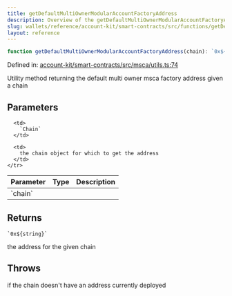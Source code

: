 ```yaml
---
title: getDefaultMultiOwnerModularAccountFactoryAddress
description: Overview of the getDefaultMultiOwnerModularAccountFactoryAddress function
slug: wallets/reference/account-kit/smart-contracts/src/functions/getDefaultMultiOwnerModularAccountFactoryAddress
layout: reference
---
```


```ts
function getDefaultMultiOwnerModularAccountFactoryAddress(chain): `0x${string}`;
```

Defined in: [account-kit/smart-contracts/src/msca/utils.ts:74](https://github.com/alchemyplatform/aa-sdk/blob/da19afd63b0ba06a4de95b0d2d7871f64d546304/account-kit/smart-contracts/src/msca/utils.ts#L74)

Utility method returning the default multi owner msca factory address given a chain

## Parameters

<table>
  <thead>
    <tr>
      <th align="left">Parameter</th>
      <th align="left">Type</th>
      <th align="left">Description</th>
    </tr>
  </thead>

  <tbody>
    <tr>
      <td>
        `chain`
      </td>

      <td>
        `Chain`
      </td>

      <td>
        the chain object for which to get the address
      </td>
    </tr>

  </tbody>
</table>

## Returns

`` `0x${string}` ``

the address for the given chain

## Throws

if the chain doesn't have an address currently deployed
